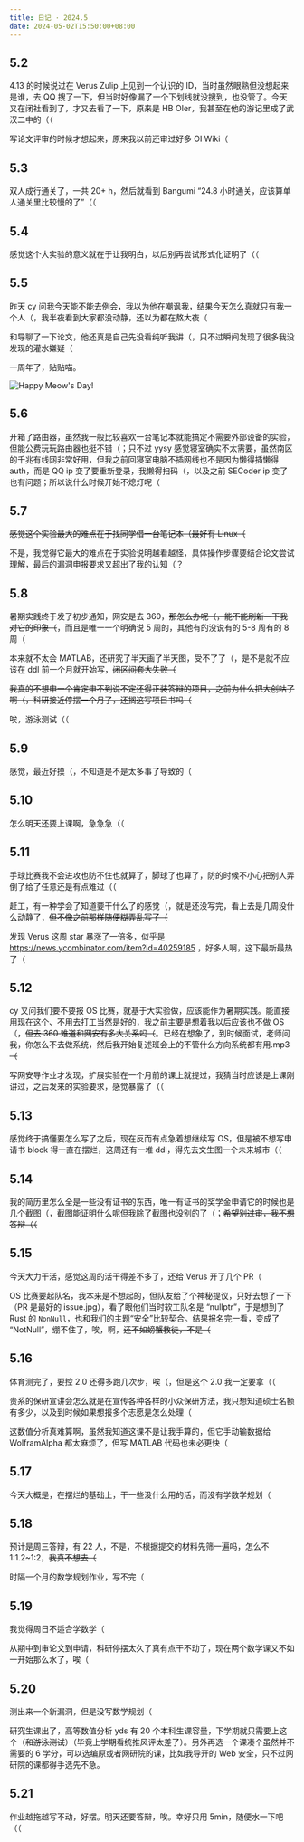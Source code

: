 ```yaml
---
title: 日记 · 2024.5
date: 2024-05-02T15:50:00+08:00
---
```


## 5.2

4.13 的时候说过在 Verus Zulip 上见到一个认识的 ID，当时虽然眼熟但没想起来是谁，去 QQ 搜了一下，但当时好像漏了一个下划线就没搜到，也没管了。今天又在闭社看到了，才又去看了一下，原来是 HB OIer，我甚至在他的游记里成了武汉二中的（（

写论文评审的时候才想起来，原来我以前还审过好多 OI Wiki（

## 5.3

双人成行通关了，一共 20+ h，然后就看到 Bangumi “24.8 小时通关，应该算单人通关里比较慢的了”（（

## 5.4

感觉这个大实验的意义就在于让我明白，以后别再尝试形式化证明了（（

## 5.5

昨天 cy 问我今天能不能去例会，我以为他在嘲讽我，结果今天怎么真就只有我一个人（，我半夜看到大家都没动静，还以为都在熬大夜（

和导聊了一下论文，他还真是自己先没看纯听我讲（，只不过瞬间发现了很多我没发现的灌水嫌疑（

一周年了，贴贴喵。

![Happy Meow's Day!](meow.jpg)

## 5.6

开箱了路由器，虽然我一般比较喜欢一台笔记本就能搞定不需要外部设备的实验，但能公费玩玩路由器也挺不错（；只不过 yysy 感觉寝室确实不太需要，虽然南区的千兆有线网非常好用，但我之前回寝室电脑不插网线也不是因为懒得插懒得 auth，而是 QQ ip 变了要重新登录，我懒得扫码（，以及之前 SECoder ip 变了也有问题；所以说什么时候开始不熄灯呢（

## 5.7

~~感觉这个实验最大的难点在于找同学借一台笔记本（最好有 Linux（~~

不是，我觉得它最大的难点在于实验说明越看越怪，具体操作步骤要结合论文尝试理解，最后的漏洞申报要求又超出了我的认知（？

## 5.8

暑期实践终于发了初步通知，网安是去 360，~~那怎么办呢（，能不能刷新一下我对它的印象（~~，而且是唯一一个明确说 5 周的，其他有的没说有的 5-8 周有的 8 周（

本来就不太会 MATLAB，还研究了半天画了半天图，受不了了（，是不是就不应该在 ddl 前一个月就开始写，~~闭区间套大失败（~~

~~我真的不想申一个肯定申不到说不定还得正装答辩的项目，之前为什么把大创咕了啊（，科研接近停摆一个月了，还搁这写项目书吗（~~

唉，游泳测试（（

## 5.9

感觉，最近好摸（，不知道是不是太多事了导致的（

## 5.10

怎么明天还要上课啊，急急急（（

## 5.11

手球比赛我不会进攻也防不住也就算了，脚球了也算了，防的时候不小心把别人弄倒了给了任意还是有点难过（（

赶工，有一种学会了知道要干什么了的感觉（，就是还没写完，看上去是几周没什么动静了，~~但不像之前那样随便糊弄乱写了（~~

发现 Verus 这周 star 暴涨了一倍多，似乎是 https://news.ycombinator.com/item?id=40259185 ，好多人啊，这下最新最热了（

## 5.12

cy 又问我们要不要报 OS 比赛，就基于大实验做，应该能作为暑期实践。能直接用现在这个、不用去打工当然是好的，我之前主要是想着我以后应该也不做 OS（，~~但去 360 难道和网安有多大关系吗（~~。已经在想象了，到时候面试，老师问我，你怎么不去做系统，~~然后我开始复述班会上的不管什么方向系统都有用.mp3（~~

写网安导作业才发现，扩展实验在一个月前的课上就提过，我猜当时应该是上课刚讲过，之后发来的实验要求，感觉暴露了（（

## 5.13

感觉终于搞懂要怎么写了之后，现在反而有点急着想继续写 OS，但是被不想写申请书 block 得一直在摆烂，这周还有一堆 ddl，得先去文生图一个未来城市（（

## 5.14

我的简历里怎么全是一些没有证书的东西，唯一有证书的奖学金申请它的时候也是几个截图（，截图能证明什么呢但我除了截图也没别的了（；~~希望别过审，我不想答辩（（~~

## 5.15

今天大力干活，感觉这周的活干得差不多了，还给 Verus 开了几个 PR（

OS 比赛要起队名，我本来是不想起的，但队友给了个神秘提议，只好去想了一下（PR 是最好的 issue.jpg），看了眼他们当时软工队名是 “nullptr”，于是想到了 Rust 的 `NonNull`，也和我们的主题“安全”比较契合。结果报名完一看，变成了 “NotNull”，绷不住了，唉，啊，~~还不如螃蟹教徒，不是（~~

## 5.16

体育测完了，要控 2.0 还得多跑几次步，唉（，但是这个 2.0 我一定要拿（（

贵系的保研宣讲会怎么就是在宣传各种各样的小众保研方法，我只想知道硕士名额有多少，以及到时候如果想报多个志愿是怎么处理（

这数值分析真难算啊，虽然我知道这课不是让我手算的，但它手动输数据给 WolframAlpha 都太麻烦了，但写 MATLAB 代码也未必更快（

## 5.17

今天大概是，在摆烂的基础上，干一些没什么用的活，而没有学数学规划（

## 5.18

预计是周三答辩，有 22 人，不是，不根据提交的材料先筛一遍吗，怎么不 1:1.2~1:2，~~我真不想去（~~

时隔一个月的数学规划作业，写不完（

## 5.19

我觉得周日不适合学数学（

从期中到审论文到申请，科研停摆太久了真有点干不动了，现在两个数学课又不如一开始那么水了，唉（

## 5.20

测出来一个新漏洞，但是没写数学规划（

研究生课出了，高等数值分析 yds 有 20 个本科生课容量，下学期就只需要上这个（~~和游泳测试~~）（毕竟上学期看统推风评太差了）。另外再选一个课凑个虽然并不需要的 6 学分，可以选编原或者网研院的课，比如我导开的 Web 安全，只不过网研院的课都得手选先不急。

## 5.21

作业越拖越写不动，好摆。明天还要答辩，唉。幸好只用 5min，随便水一下吧（（
